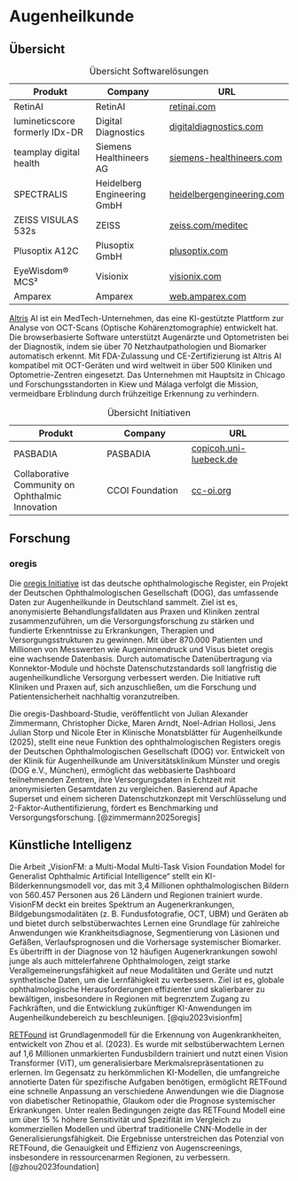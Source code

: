 # Augenheilkunde

## Übersicht

| Produkt                            | Company                         | URL                                    |
|------------------------------------|---------------------------------|----------------------------------------|
| RetinAI                            | RetinAI                         | [retinai.com](https://retinai.com)                |
| lumineticscore formerly IDx-DR | Digital Diagnostics             | [digitaldiagnostics.com](https://www.digitaldiagnostics.com/products/eye-disease/lumineticscore/) |
| teamplay digital health            | Siemens Healthineers AG         | [siemens-healthineers.com](https://siemens-healthineers.com)   |
| SPECTRALIS                         | Heidelberg Engineering GmbH     | [heidelbergengineering.com](https://heidelbergengineering.com)  |
| ZEISS VISULAS 532s                 | ZEISS                           | [zeiss.com/meditec](https://zeiss.com/meditec)          |
| Plusoptix A12C                     | Plusoptix GmbH                  | [plusoptix.com](https://plusoptix.com)              |
| EyeWisdom® MCS²                    | Visionix                        | [visionix.com](https://visionix.com)               |
| Amparex                            | Amparex                         | [web.amparex.com](https://web.amparex.com) |

: Übersicht Softwarelösungen

[Altris](https://www.altris.ai/) AI ist ein MedTech-Unternehmen, das eine KI-gestützte Plattform zur Analyse von OCT-Scans (Optische Kohärenztomographie) entwickelt hat. Die browserbasierte Software unterstützt Augenärzte und Optometristen bei der Diagnostik, indem sie über 70 Netzhautpathologien und Biomarker automatisch erkennt. Mit FDA-Zulassung und CE-Zertifizierung ist Altris AI kompatibel mit OCT-Geräten und wird weltweit in über 500 Kliniken und Optometrie-Zentren eingesetzt. Das Unternehmen mit Hauptsitz in Chicago und Forschungsstandorten in Kiew und Málaga verfolgt die Mission, vermeidbare Erblindung durch frühzeitige Erkennung zu verhindern.

| Produkt                            | Company                         | URL                                    |
|------------------------------------|---------------------------------|----------------------------------------|
| PASBADIA                           | PASBADIA                        | [copicoh.uni-luebeck.de](https://www.copicoh.uni-luebeck.de/forschung/projekte/aktuelle-projekte/pasbadia) |
| Collaborative Community on Ophthalmic Innovation | CCOI Foundation | [cc-oi.org](https://cc-oi.org) |

: Übersicht Initiativen

## Forschung

### oregis

Die [oregis Initiative](https://oregis.de/)  ist das deutsche ophthalmologische Register, ein Projekt der Deutschen Ophthalmologischen Gesellschaft (DOG), das umfassende Daten zur Augenheilkunde in Deutschland sammelt. Ziel ist es, anonymisierte Behandlungsfalldaten aus Praxen und Kliniken zentral zusammenzuführen, um die Versorgungsforschung zu stärken und fundierte Erkenntnisse zu Erkrankungen, Therapien und Versorgungsstrukturen zu gewinnen. Mit über 870.000 Patienten und Millionen von Messwerten wie Augeninnendruck und Visus bietet oregis eine wachsende Datenbasis. Durch automatische Datenübertragung via Konnektor-Module und höchste Datenschutzstandards soll langfristig die augenheilkundliche Versorgung verbessert werden. Die Initiative ruft Kliniken und Praxen auf, sich anzuschließen, um die Forschung und Patientensicherheit nachhaltig voranzutreiben.

Die oregis-Dashboard-Studie, veröffentlicht von Julian Alexander Zimmermann, Christopher Dicke, Maren Arndt, Noel-Adrian Hollosi, Jens Julian Storp und Nicole Eter in Klinische Monatsblätter für Augenheilkunde (2025), stellt eine neue Funktion des ophthalmologischen Registers oregis der Deutschen Ophthalmologischen Gesellschaft (DOG) vor. Entwickelt von der Klinik für Augenheilkunde am Universitätsklinikum Münster und oregis (DOG e.V., München), ermöglicht das webbasierte Dashboard teilnehmenden Zentren, ihre Versorgungsdaten in Echtzeit mit anonymisierten Gesamtdaten zu vergleichen. Basierend auf Apache Superset und einem sicheren Datenschutzkonzept mit Verschlüsselung und 2-Faktor-Authentifizierung, fördert es Benchmarking und Versorgungsforschung. [@zimmermann2025oregis]

## Künstliche Intelligenz

Die Arbeit „VisionFM: a Multi-Modal Multi-Task Vision Foundation Model for Generalist Ophthalmic Artificial Intelligence“ stellt ein KI-Bilderkennungsmodell vor, das mit 3,4 Millionen ophthalmologischen Bildern von 560.457 Personen aus 26 Ländern und Regionen trainiert wurde. VisionFM deckt ein breites Spektrum an Augenerkrankungen, Bildgebungsmodalitäten (z. B. Fundusfotografie, OCT, UBM) und Geräten ab und bietet durch selbstüberwachtes Lernen eine Grundlage für zahlreiche Anwendungen wie Krankheitsdiagnose, Segmentierung von Läsionen und Gefäßen, Verlaufsprognosen und die Vorhersage systemischer Biomarker. Es übertrifft in der Diagnose von 12 häufigen Augenerkrankungen sowohl junge als auch mittelerfahrene Ophthalmologen, zeigt starke Verallgemeinerungsfähigkeit auf neue Modalitäten und Geräte und nutzt synthetische Daten, um die Lernfähigkeit zu verbessern. Ziel ist es, globale ophthalmologische Herausforderungen effizienter und skalierbarer zu bewältigen, insbesondere in Regionen mit begrenztem Zugang zu Fachkräften, und die Entwicklung zukünftiger KI-Anwendungen im Augenheilkundebereich zu beschleunigen. [@qiu2023visionfm]

[RETFound](https://github.com/openmedlab/RETFound_MAE) ist Grundlagenmodell für die Erkennung von Augenkrankheiten, entwickelt von Zhou et al. (2023). Es wurde mit selbstüberwachtem Lernen auf 1,6 Millionen unmarkierten Fundusbildern trainiert und nutzt einen Vision Transformer (ViT), um generalisierbare Merkmalsrepräsentationen zu erlernen. Im Gegensatz zu herkömmlichen KI-Modellen, die umfangreiche annotierte Daten für spezifische Aufgaben benötigen, ermöglicht RETFound eine schnelle Anpassung an verschiedene Anwendungen wie die Diagnose von diabetischer Retinopathie, Glaukom oder die Prognose systemischer Erkrankungen. Unter realen Bedingungen zeigte das RETFound Modell eine um über 15 % höhere Sensitivität und Spezifität im Vergleich zu kommerziellen Modellen und übertraf traditionelle CNN-Modelle in der Generalisierungsfähigkeit. Die Ergebnisse unterstreichen das Potenzial von RETFound, die Genauigkeit und Effizienz von Augenscreenings, insbesondere in ressourcenarmen Regionen, zu verbessern. [@zhou2023foundation]
